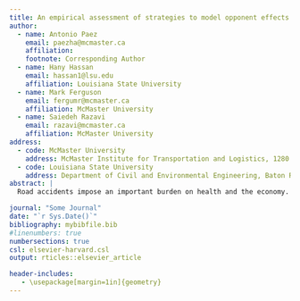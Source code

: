 ```yaml
---
title: An empirical assessment of strategies to model opponent effects in crash severity analysis
author:
  - name: Antonio Paez
    email: paezha@mcmaster.ca
    affiliation: 
    footnote: Corresponding Author
  - name: Hany Hassan
    email: hassan1@lsu.edu
    affiliation: Louisiana State University
  - name: Mark Ferguson
    email: fergumr@mcmaster.ca
    affiliation: McMaster University
  - name: Saiedeh Razavi
    email: razavi@mcmaster.ca
    affiliation: McMaster University    
address:
  - code: McMaster University
    address: McMaster Institute for Transportation and Logistics, 1280 Main Street West, Hamilton, Ontario, Canada L8S 4K1
  - code: Louisiana State University
    address: Department of Civil and Environmental Engineering, Baton Rouge, Louisiana, USA 70803
abstract: |
  Road accidents impose an important burden on health and the economy. Numerous efforts to understand the factors that affect road collisions have been undertaken. One stream of research focus on modelling the severity of crashes. Crash severity research is useful to clarify the way different factors can influence the outcome of the event. The objective of this paper is to assess different strategies to model the interactions between participants in a crash, in the context of crashes involving two parties. Towards this objective, a series of models are estimated using data from Canada's National Collision Database. Three levels of crash severity (no injury/injury/fatality) are analyzed using ordered logit models and covariates for the participants in the crash and the conditions of the crash. Modelling strategies include different ways of introducing the covariates (e.g., in a single-level or multi-level form), as well as by subsetting the dataset. The models are assessed using predicted shares and outcomes, and the results highlight the importance of considering opponent effects in crash severity analysis. On the other hand, the study suggests that hierarchical (i.e., multi-level) specifications and subsetting do not perform necessarily better than a relatively simple single-level model with opponent effects.

journal: "Some Journal"
date: "`r Sys.Date()`"
bibliography: mybibfile.bib
#linenumbers: true
numbersections: true
csl: elsevier-harvard.csl
output: rticles::elsevier_article

header-includes:
   - \usepackage[margin=1in]{geometry}
---
```

